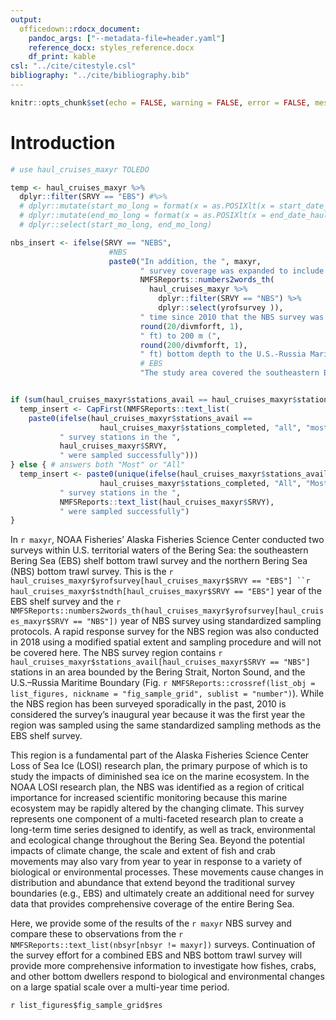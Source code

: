 ```yaml
---
output:
  officedown::rdocx_document: 
    pandoc_args: ["--metadata-file=header.yaml"]
    reference_docx: styles_reference.docx
    df_print: kable
csl: "../cite/citestyle.csl"
bibliography: "../cite/bibliography.bib"
---
```


```r
knitr::opts_chunk$set(echo = FALSE, warning = FALSE, error = FALSE, message = FALSE)
```

# Introduction

```r
# use haul_cruises_maxyr TOLEDO 

temp <- haul_cruises_maxyr %>%
  dplyr::filter(SRVY == "EBS") #%>% 
  # dplyr::mutate(start_mo_long = format(x = as.POSIXlt(x = start_date_haul ), format="%B")) %>%
  # dplyr::mutate(end_mo_long = format(x = as.POSIXlt(x = end_date_haul ), format="%B")) #%>%
  # dplyr::select(start_mo_long, end_mo_long)

nbs_insert <- ifelse(SRVY == "NEBS", 
                      #NBS
                      paste0("In addition, the ", maxyr, 
                             " survey coverage was expanded to include the northern Bering Sea (NBS). This is only the ", 
                             NMFSReports::numbers2words_th(
                               haul_cruises_maxyr %>% 
                                 dplyr::filter(SRVY == "NBS") %>%
                                 dplyr::select(yrofsurvey )),
                             " time since 2010 that the NBS survey was done. The expanded study area covered the entire Bering Sea continental shelf (hereafter referred to as the “NEBS”) from 20 m (",
                             round(20/divmforft, 1),
                             " ft) to 200 m (",
                             round(200/divmforft, 1),
                             " ft) bottom depth to the U.S.-Russia Maritime Boundary between the Alaska Peninsula and the Bering Strait, including Norton Sound."), 
                             # EBS
                             "The study area covered the southeastern Bering Sea continental shelf from 20 to 200 m bottom depth to the U.S.-Russia Maritime Boundary between the Alaska Peninsula and to approximately the latitude of St. Matthew Island (60° 50' N).")


if (sum(haul_cruises_maxyr$stations_avail == haul_cruises_maxyr$stations_completed) == 1) { # diff answers or only 1 srvy
  temp_insert <- CapFirst(NMFSReports::text_list(
    paste0(ifelse(haul_cruises_maxyr$stations_avail ==
                    haul_cruises_maxyr$stations_completed, "all", "most"), 
           " survey stations in the ", 
           haul_cruises_maxyr$SRVY, 
           " were sampled successfully")))
} else { # answers both "Most" or "All"
  temp_insert <- paste0(unique(ifelse(haul_cruises_maxyr$stations_avail ==
                    haul_cruises_maxyr$stations_completed, "All", "Most")), 
           " survey stations in the ",
           NMFSReports::text_list(haul_cruises_maxyr$SRVY), 
           " were sampled successfully")
} 
```

In `r maxyr`, NOAA Fisheries' Alaska Fisheries Science Center conducted two surveys within U.S. territorial waters of the Bering Sea: the southeastern Bering Sea (EBS) shelf bottom trawl survey and the northern Bering Sea (NBS) bottom trawl survey. This is the `r haul_cruises_maxyr$yrofsurvey[haul_cruises_maxyr$SRVY == "EBS"] ``r haul_cruises_maxyr$stndth[haul_cruises_maxyr$SRVY == "EBS"] ` year of the EBS shelf survey and the `r NMFSReports::numbers2words_th(haul_cruises_maxyr$yrofsurvey[haul_cruises_maxyr$SRVY == "NBS"]) ` year of NBS survey using standardized sampling protocols. A rapid response survey for the NBS region was also conducted in 2018 using a modified spatial extent and sampling procedure and will not be covered here. The NBS survey region contains `r haul_cruises_maxyr$stations_avail[haul_cruises_maxyr$SRVY == "NBS"] ` stations in an area bounded by the Bering Strait, Norton Sound, and the U.S.–Russia Maritime Boundary (Fig. `r NMFSReports::crossref(list_obj = list_figures, nickname = "fig_sample_grid", sublist = "number") `). While the NBS region has been surveyed sporadically in the past, 2010 is considered the survey's inaugural year because it was the first year the region was sampled using the same standardized sampling methods as the EBS shelf survey.

This region is a fundamental part of the Alaska Fisheries Science Center Loss of Sea Ice (LOSI) research plan, the primary purpose of which is to study the impacts of diminished sea ice on the marine ecosystem. In the NOAA LOSI research plan, the NBS was identified as a region of critical importance for increased scientific monitoring because this marine ecosystem may be rapidly altered by the changing climate. This survey represents one component of a multi-faceted research plan to create a long-term time series designed to identify, as well as track, environmental and ecological change throughout the Bering Sea. Beyond the potential impacts of climate change, the scale and extent of fish and crab movements may also vary from year to year in response to a variety of biological or environmental processes. These movements cause changes in distribution and abundance that extend beyond the traditional survey boundaries (e.g., EBS) and ultimately create an additional need for survey data that provides comprehensive coverage of the entire Bering Sea. 


Here, we provide some of the results of the `r maxyr` NBS survey and compare these to observations from the `r NMFSReports::text_list(nbsyr[nbsyr != maxyr])` surveys. Continuation of the survey effort for a combined EBS and NBS bottom trawl survey will provide more comprehensive information to investigate how fishes, crabs, and other bottom dwellers respond to biological and environmental changes on a large spatial scale over a multi-year time period. 

`r list_figures$fig_sample_grid$res `

